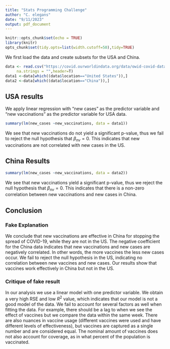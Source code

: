 ```yaml
---
title: "Stats Programming Challenge"
author: "C. elegans"
date: "9/11/2023"
output: pdf_document
---
```


```r
knitr::opts_chunk$set(echo = TRUE)
library(knitr)
opts_chunk$set(tidy.opts=list(width.cutoff=50),tidy=TRUE)
```


We first load the data and create subsets for the USA and China.
```r
data <- read.csv("https://covid.ourworldindata.org/data/owid-covid-data.csv",
     na.strings = "",header=T)
data1 <-data[which((data$location=="United States")),]
data2 <-data[which((data$location=="China")),]
```

## USA results
We apply linear regression with "new cases" as the predictor variable and "new vaccinations" as the predictor variable for USA data. 
```r
summary(lm(new_cases ~new_vaccinations, data = data1))
```
We see that new vaccinations do not yield a significant p-value, thus we fail to reject the null hypothesis that $\beta_{nv} = 0$. This indicates that new vaccinations are not correlated with new cases in the US.

## China Results
```r
summary(lm(new_cases ~new_vaccinations, data = data2))
```
We see that new vaccinations yield a significant p-value, thus we reject the null hypothesis that $\beta_{nv} = 0$. This indicates that there is a non-zero correlation between new vaccinations and new cases in China.

## Conclusion

### Fake Explanation
We conclude that new vaccinations are effective in China for stopping the spread of COVID-19, while they are not in the US. The negative coefficient for the China data indicates that new vaccinations and new cases are negatively correlated. In other words, the more vaccines the less new cases occur. We fail to reject the null hypothesis in the US, indicating no correlation between new vaccines and new cases. Our results show that vaccines work effectively in China but not in the US.

### Critique of fake result
In our analysis we use a linear model with one predictor variable. We obtain a very high RSE and low $R^2$ value, which indicates that our model is not a good model of the data. We fail to account for several factors as well when fitting the data. For example, there should be a lag to when we see the effect of vaccines but we compare the data within the same week. There are also nuances in vaccine usage (different vaccines were used and have different levels of effectiveness), but vaccines are captured as a single number and are considered equal. The nominal amount of vaccines does not also account for coverage, as in what percent of the population is vaccinated.



